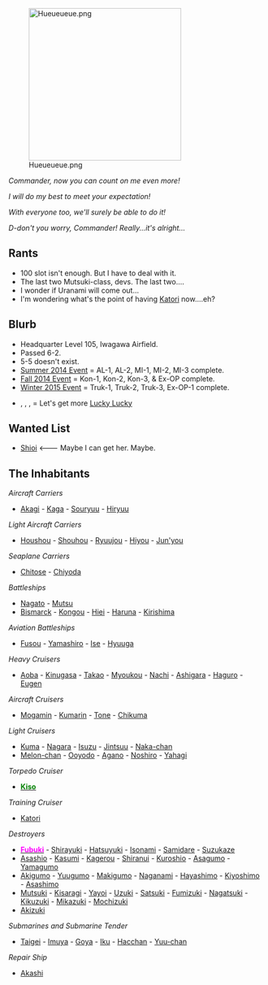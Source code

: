 
[[File:Hueueueue.png|thumb|300px]]


<p style="text-align: center;">''Commander, now you can count on me even more!''</p>

<p style="text-align: center;">''I will do my best to meet your expectation!''</p>

<p style="text-align: center;">''With everyone too, we'll surely be able to do it!''</p>

<p style="text-align: center;">''D-don't you worry, Commander! Really...it's alright...''</p>

<p style="text-align: center;">
</p>


==Rants==
*100 slot isn't enough. But I have to deal with it.
*The last two Mutsuki-class, devs. The last two....
*I wonder if Uranami will come out...
*I'm wondering what's the point of having [[Katori]] now....eh?
==Blurb==
*Headquarter Level 105, Iwagawa Airfield.
*Passed 6-2.
*5-5 doesn't exist.
*[[Summer 2014 Event]] = AL-1, AL-2, MI-1, MI-2, MI-3 complete.
*[[Fall 2014 Event]] = Kon-1, Kon-2, Kon-3, & Ex-OP complete.
*[[Winter 2015 Event]] = Truk-1, Truk-2, Truk-3, Ex-OP-1 complete.
*{{Fuel}}, {{Ammo}}, {{Steel}}, {{Bauxite}} = Let's get more [[Maruyu|Lucky Lucky]]

==Wanted List==
*[[I-401|Shioi]] <--- Maybe I can get her. Maybe.

==The Inhabitants==

''Aircraft Carriers''
*[[Akagi]] - [[Kaga]] - [[Souryuu]] - [[Hiryuu]]
''Light Aircraft Carriers''
*[[Houshou]] - [[Shouhou]] - [[Ryuujou]] - [[Hiyou]] - [[Jun'you]]
''Seaplane Carriers''
*[[Chitose]] - [[Chiyoda]]
''Battleships''
*[[Nagato]] - [[Mutsu]]
*[[Bismarck]] - [[Kongou]] - [[Hiei]] - [[Haruna]] - [[Kirishima]]
''Aviation Battleships''
*[[Fusou]] - [[Yamashiro]] - [[Ise]] - [[Hyuuga]]
''Heavy Cruisers''
*[[Aoba]] - [[Kinugasa]] - [[Takao]] - [[Myoukou]] - [[Nachi]] - [[Ashigara]] - [[Haguro]] - [[Prinz Eugen|Eugen]]
''Aircraft Cruisers''
*[[Mogami]]n - [[Mikuma|Kumarin]] - [[Tone]] - [[Chikuma]]
''Light Cruisers''
*[[Kuma]] - [[Nagara]] - [[Isuzu]] - [[Jintsuu]] - [[Naka|Naka-chan]]
*[[Yuubari|Melon-chan]] - [[Ooyodo]] - [[Agano]] - [[Noshiro]] - [[Yahagi]]
''Torpedo Cruiser''
*'''[[Kiso|<span style="color:green">Kiso</span>]]'''
''Training Cruiser''
*[[Katori]]
''Destroyers''
*'''[[Fubuki|<span style="color:magenta">Fubuki</span>]]''' - [[Shirayuki]] - [[Hatsuyuki]] - [[Isonami]] - [[Samidare]] - [[Suzukaze]]
*[[Asashio]] - [[Kasumi]] - [[Kagerou]] - [[Shiranui]] - [[Kuroshio]] - [[Asagumo]] - [[Yamagumo]]
*[[Akigumo]] - [[Yuugumo]] - [[Makigumo]] - [[Naganami]] - [[Hayashimo]] - [[Kiyoshimo]] - [[Asashimo]]
*[[Mutsuki]] - [[Kisaragi]] - [[Yayoi]] - [[Uzuki]] - [[Satsuki]] - [[Fumizuki]] - [[Nagatsuki]] - [[Kikuzuki]] - [[Mikazuki]] - [[Mochizuki]]
*[[Akizuki]]
''Submarines and Submarine Tender''
*[[Taigei]] - [[I-168|Imuya]] - [[I-58|Goya]] - [[I-19|Iku]] - [[I-8|Hacchan]] - [[U-511|Yuu-chan]]
''Repair Ship''
*[[Akashi]]